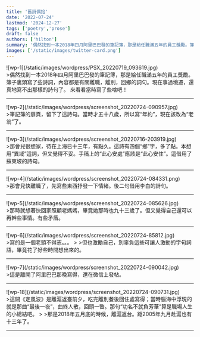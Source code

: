 ```yaml
---
title: '舊詩偶拾'
date: '2022-07-24'
lastmod: '2024-12-27'
tags: ['poetry','prose']
draft: false
authors: ['hilton']
summary: '偶然找到一本2018年四月阿里巴巴發的筆記簿，那是給任職滿五年的員工獎勵。簿子裏頭寫了些詩詞，內容都是有關離職，離別，回鄉的詞句。現在事過境遷，還真地寫不出那樣的詩句了。 來看看當時寫了些啥吧！ '
images: ['/static/images/twitter-card.png']
---
```



<div className="-mx-2 flex flex-wrap overflow-hidden xl:-mx-2">
    <div className="my-1 w-full overflow-hidden px-2 xl:my-1 xl:w-1/2 xl:px-2">
     ![wp-1](/static/images/wordpress/PSX_20220719_093619.jpg)
    </div>
    <div className="text-2xl my-1 w-full overflow-hidden px-2 xl:my-1 xl:w-1/2 xl:px-2">
>偶然找到一本2018年四月阿里巴巴發的筆記簿，那是給任職滿五年的員工獎勵。簿子裏頭寫了些詩詞，內容都是有關離職，離別，回鄉的詞句。現在事過境遷，還真地寫不出那樣的詩句了。 來看看當時寫了些啥吧！
   </div>
</div>

---

<div className="-mx-2 flex flex-wrap overflow-hidden xl:-mx-2">
    <div className="my-1 w-full overflow-hidden px-2 xl:my-1 xl:w-1/2 xl:px-2">
     ![wp-2](/static/images/wordpress/screenshot_20220724-090957.jpg)
    </div>
    <div className="text-2xl my-1 w-full overflow-hidden px-2 xl:my-1 xl:w-1/2 xl:px-2">
>筆記簿的扉頁，留下了這詩句。當時才五十八歲，所以寫“年約”，現在該改為“老翁”了。
    </div>
</div>

---

<div className="-mx-2 flex flex-wrap overflow-hidden xl:-mx-2">
    <div className="my-1 w-full overflow-hidden px-2 xl:my-1 xl:w-1/2 xl:px-2">
        ![wp-3](/static/images/wordpress/screenshot_20220716-203919.jpg)
    </div>
    <div className="text-2xl my-1 w-full overflow-hidden px-2 xl:my-1 xl:w-1/2 xl:px-2">
>那會兒很想家，待在上海已十三年，有點久。這詩有四個“鄉”字，多了點。本想用“異域”這詞，但又覺得不妥。手稿上的“此心安處”應該是“此心安住”。這借用了蘇東坡的詩句。
    </div>
</div>

---

<div className="-mx-2 flex flex-wrap overflow-hidden xl:-mx-2">
    <div className="my-1 w-full overflow-hidden px-2 xl:my-1 xl:w-1/2 xl:px-2">
        ![wp-4](/static/images/wordpress/screenshot_20220724-084331.png)
    </div>
    <div className="text-2xl my-1 w-full overflow-hidden px-2 xl:my-1 xl:w-1/2 xl:px-2">
>那會兒快離職了，先寫些東西抒發一下情緒。後二句借用李白的詩句。
    </div>
</div>


---

<div className="-mx-2 flex flex-wrap overflow-hidden xl:-mx-2">
    <div className="my-1 w-full overflow-hidden px-2 xl:my-1 xl:w-1/2 xl:px-2">
        ![wp-5](/static/images/wordpress/screenshot_20220724-085626.jpg)
    </div>
    <div className="text-2xl my-1 w-full overflow-hidden px-2 xl:my-1 xl:w-1/2 xl:px-2">
>那時就想著快回家照顧老媽媽，畢竟她那時也九十三歲了。但又覺得自己還可以再幹些事情。有些矛盾。
    </div>
</div>


---

<div className="-mx-2 flex flex-wrap overflow-hidden xl:-mx-2">
    <div className="my-1 w-full overflow-hidden px-2 xl:my-1 xl:w-1/2 xl:px-2">
        ![wp-6](/static/images/wordpress/screenshot_20220724-85812.jpg)
    </div>
    <div className="text-2xl my-1 w-full overflow-hidden px-2 xl:my-1 xl:w-1/2 xl:px-2">
>寫的是一個老頭不得志。。。
>
>但也激勵自己，別辜負這些可讓人激動的字句詞語，畢竟花了好些時間想出來的。
    </div>
</div>

---

<div className="-mx-2 flex flex-wrap overflow-hidden xl:-mx-2">
    <div className="my-1 w-full overflow-hidden px-2 xl:my-1 xl:w-1/2 xl:px-2">
        ![wp-7](/static/images/wordpress/screenshot_20220724-090042.jpg)
    </div>
    <div className="text-2xl my-1 w-full overflow-hidden px-2 xl:my-1 xl:w-1/2 xl:px-2">
>這是離開了阿里巴巴那晚寫得，還在微信上發帖。
    </div>

</div>


---

<div className="-mx-2 flex flex-wrap overflow-hidden xl:-mx-2">
   <div className="my-1 w-full overflow-hidden px-2 xl:my-1 xl:w-1/2 xl:px-2">
     ![wp-18](/static/images/wordpress/screenshot_20220724-090731.jpg)
   </div>
   <div className="text-2xl my-1 w-full overflow-hidden px-2 xl:my-1 xl:w-1/2 xl:px-2">
>這闕《定風波》是離滬返臺前夕，吃完離別餐後回住處寫得；當時腦海中浮現的就是那曲“最後一夜”，曲終人散，回頭一瞥。那句“功名不就負芳華”算是職場人生的小總結吧。
>
>那是2018年五月底的時候，離滬返台。距2005年九月赴滬也有十三年了。
    </div>
</div>

---

<div className="-mx-2 flex flex-wrap overflow-hidden xl:-mx-2">
  <ImgVert texts={['他鄉依舊碧藍天','拍岸浪濤不似前','昔日春風年少客','如今只識醬油鹽']}
    imgSrc='/static/images/wordpress/1000000782.jpg'
    imgAlt='wp-19'
  />
  <BlockQuotes texts={['這是因為友人去南加州聖地亞哥LaJolla海邊發了張照片給我。那是我1986年念UCSD研究所的地方。有感而發，寫這詩。']} />
</div>

